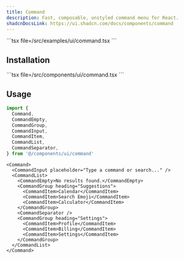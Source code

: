 ```yaml
---
title: Command
description: Fast, composable, unstyled command menu for React.
shadcnDocsLink: https://ui.shadcn.com/docs/components/command
---
```


<ComponentPreview component="command">
  ```tsx file=<rootDir>/src/examples/ui/command.tsx
  ```
</ComponentPreview>

## Installation

<Installation component="command">
  ```tsx file=<rootDir>/src/components/ui/command.tsx
  ```
</Installation>

## Usage

```ts
import {
  Command,
  CommandEmpty,
  CommandGroup,
  CommandInput,
  CommandItem,
  CommandList,
  CommandSeparator,
} from '@/components/ui/command'
```

```tsx
<Command>
  <CommandInput placeholder="Type a command or search..." />
  <CommandList>
    <CommandEmpty>No results found.</CommandEmpty>
    <CommandGroup heading="Suggestions">
      <CommandItem>Calendar</CommandItem>
      <CommandItem>Search Emoji</CommandItem>
      <CommandItem>Calculator</CommandItem>
    </CommandGroup>
    <CommandSeparator />
    <CommandGroup heading="Settings">
      <CommandItem>Profile</CommandItem>
      <CommandItem>Billing</CommandItem>
      <CommandItem>Settings</CommandItem>
    </CommandGroup>
  </CommandList>
</Command>
```